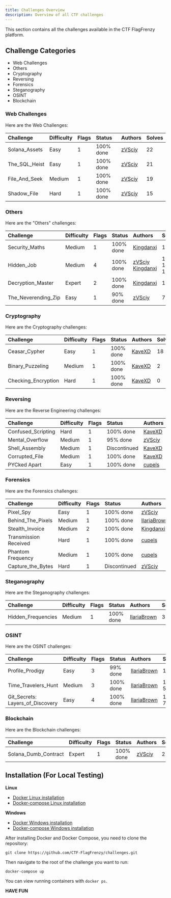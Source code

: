 ```yaml
---
title: Challenges Overview
description: Overview of all CTF challenges
---
```


This section contains all the challenges available in the CTF FlagFrenzy platform.

## Challenge Categories

- Web Challenges
- Others
- Cryptography
- Reversing
- Forensics
- Steganography
- OSINT
- Blockchain

### Web Challenges

Here are the Web Challenges:

| Challenge      | Difficulty | Flags | Status    | Authors                | Solves |
| :------------- | :--------- | :---- | :-------- | :--------------------- | :----- |
| Solana_Assets  | Easy       | 1     | 100% done | [zVSciy](https://github.com/zVSciy) | 22     |
| The_SQL_Heist  | Easy       | 1     | 100% done | [zVSciy](https://github.com/zVSciy) | 21     |
| File_And_Seek  | Medium     | 1     | 100% done | [zVSciy](https://github.com/zVSciy) | 19     |
| Shadow_File    | Hard       | 1     | 100% done | [zVSciy](https://github.com/zVSciy) | 15     |

### Others

Here are the "Others" challenges:

| Challenge       | Difficulty | Flags | Status    | Authors                | Solves       |
| :-------------- | :--------- | :---- | :-------- | :--------------------- | :------------- |
| Security_Maths | Medium     | 1     | 100% done | [Kingdanxi](https://github.com/kingdanxi) | 12           |
| Hidden_Job      | Medium     | 4     | 100% done | [zVSciy](https://github.com/zVSciy) [Kingdanxi](https://github.com/kingdanxi)        | 19-14-12-10  |
| Decryption_Master | Expert     | 2     | 100% done | [Kingdanxi](https://github.com/kingdanxi) | 12-0       |
| The_Neverending_Zip | Easy    | 1     | 90% done  | [zVSciy](https://github.com/zVSciy)                | 7            |

### Cryptography

Here are the Cryptography challenges:

| Challenge           | Difficulty | Flags | Status    | Authors                | Solves |
| :------------------ | :--------- | :---- | :-------- | :--------------------- | :----- |
| Ceasar_Cypher       | Easy       | 1     | 100% done | [KaveXD](https://github.com/KaveXD) | 18     |
| Binary_Puzzeling    | Medium     | 1     | 100% done | [KaveXD](https://github.com/KaveXD) | 2      |
| Checking_Encryption | Hard       | 1     | 100% done | [KaveXD](https://github.com/KaveXD) | 0      |

### Reversing

Here are the Reverse Engineering challenges:

| Challenge           | Difficulty | Flags | Status       | Authors                | Solves |
| :------------------ | :--------- | :---- | :----------- | :--------------------- | :----- |
| Confused_Scripting  | Hard       | 1     | 100% done    | [KaveXD](https://github.com/KaveXD) | 15     |
| Mental_Overflow  | Medium     | 1     | 95% done     | [zVSciy](https://github.com/zVSciy) | 11     |
| Shell_Assembly   | Medium     | 1     | Discontinued | [KaveXD](https://github.com/KaveXD) | X      |
| Corrupted_File   | Medium     | 1     | 100% done    | [KaveXD](https://github.com/KaveXD) | 2      |
| PYCked Apart      | Easy       | 1     | 100% done    | [cupels](https://github.com/cupels) | 18     |

### Forensics

Here are the Forensics challenges:

| Challenge           | Difficulty | Flags | Status       | Authors                | Solves |
| :------------------ | :--------- | :---- | :----------- | :--------------------- | :----- |
| Pixel_Spy           | Easy       | 1     | 100% done    | [zVSciy](https://github.com/zVSciy) | 20     |
| Behind_The_Pixels   | Medium     | 1     | 100% done    | [IlariaBrown](https://github.com/IlariaBrown) | 21     |
| Stealth_Invoice     | Medium     | 2     | 100% done    | [Kingdanxi](https://github.com/kingdanxi) | 21-6   |
| Transmission Received | Hard       | 1     | 100% done    | [cupels](https://github.com/cupels) | 12     |
| Phantom Frequency     | Medium     | 1     | 100% done    | [cupels](https://github.com/cupels) | 11     |
| Capture_the_Bytes  | Hard       | 1     | Discontinued | [zVSciy](https://github.com/zVSciy) | X      |

### Steganography

Here are the Steganography challenges:

| Challenge           | Difficulty | Flags | Status       | Authors                | Solves |
| :------------------ | :--------- | :---- | :----------- | :--------------------- | :----- |
| Hidden_Frequencies  | Medium     | 1     | 100% done    | [IlariaBrown](https://github.com/IlariaBrown) | 3      |

### OSINT

Here are the OSINT challenges:

| Challenge                       | Difficulty | Flags | Status    | Authors                | Solves     |
| :------------------------------ | :--------- | :---- | :-------- | :--------------------- | :--------- |
| Profile_Prodigy                 | Easy       | 3     | 99% done  | [IlariaBrown](https://github.com/IlariaBrown) | 15         |
| Time_Travelers_Hunt             | Medium     | 3     | 100% done | [IlariaBrown](https://github.com/IlariaBrown) | 14-5-5     |
| Git_Secrets: Layers_of_Discovery | Easy       | 4     | 100% done | [IlariaBrown](https://github.com/IlariaBrown) | 12-7-7-7   |

### Blockchain
Here are the Blockchain challenges:

| Challenge              | Difficulty | Flags | Status    | Authors                | Solves |
| :--------------------- | :--------- | :---- | :-------- | :--------------------- | :----- |
| Solana_Dumb_Contract | Expert     | 1     | 100% done | [zVSciy](https://github.com/zVSciy) | 2      |

## Installation (For Local Testing)

**Linux**

- [Docker Linux installation](https://docs.docker.com/engine/install/ubuntu/)
- [Docker-compose Linux installation](https://docs.docker.com/compose/install/linux/)

**Windows**

- [Docker Windows installation](https://docs.docker.com/desktop/setup/install/windows-install/)
- [Docker-compose Windows installation](https://docs.docker.com/compose/install/)

After installing Docker and Docker Compose, you need to clone the repository:

```
git clone https://github.com/CTF-FlagFrenzy/challenges.git
```

Then navigate to the root of the challenge you want to run:

```
docker-compose up
```

You can view running containers with `docker ps`.

**HAVE FUN**